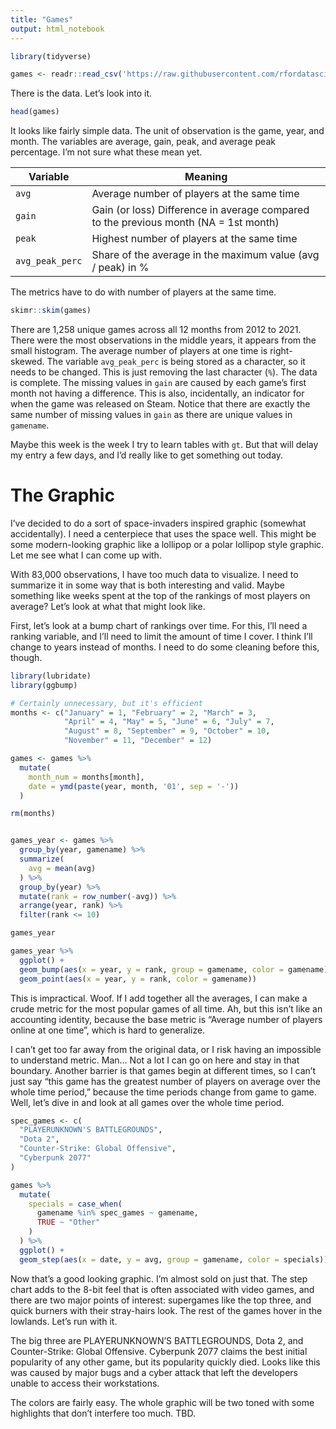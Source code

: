 ```yaml
---
title: "Games"
output: html_notebook
---
```


```r
library(tidyverse)

games <- readr::read_csv('https://raw.githubusercontent.com/rfordatascience/tidytuesday/master/data/2021/2021-03-16/games.csv')
```

There is the data. Let's look into it.

```r
head(games)
```

It looks like fairly simple data. The unit of observation is the game, year, and month. The variables are average, gain, peak, and average peak percentage. I'm not sure what these mean yet.

+------------------------+--------------------------------------------------------------------------------------+
| Variable               | Meaning                                                                              |
+========================+======================================================================================+
| `avg`                  | Average number of players at the same time                                           |
+------------------------+--------------------------------------------------------------------------------------+
| `gain`                 | Gain (or loss) Difference in average compared to the previous month (NA = 1st month) |
+------------------------+--------------------------------------------------------------------------------------+
| `peak`                 | Highest number of players at the same time                                           |
+------------------------+--------------------------------------------------------------------------------------+
| `avg_peak_perc`        | Share of the average in the maximum value (avg / peak) in %                          |
+------------------------+--------------------------------------------------------------------------------------+

The metrics have to do with number of players at the same time.


```r
skimr::skim(games)
```

There are 1,258 unique games across all 12 months from 2012 to 2021. There were the most observations in the middle years, it appears from the small histogram. The average number of players at one time is right-skewed. The variable `avg_peak_perc` is being stored as a character, so it needs to be changed. This is just removing the last character (`%`). The data is complete. The missing values in `gain` are caused by each game's first month not having a difference. This is also, incidentally, an indicator for when the game was released on Steam. Notice that there are exactly the same number of missing values in `gain` as there are unique values in `gamename`. 

Maybe this week is the week I try to learn tables with `gt`. But that will delay my entry a few days, and I'd really like to get something out today. 

# The Graphic
I've decided to do a sort of space-invaders inspired graphic (somewhat accidentally). I need a centerpiece that uses the space well. This might be some modern-looking graphic like a lollipop or a polar lollipop style graphic. Let me see what I can come up with. 

With 83,000 observations, I have too much data to visualize. I need to summarize it in some way that is both interesting and valid. Maybe something like weeks spent at the top of the rankings of most players on average? Let's look at what that might look like. 

First, let's look at a bump chart of rankings over time. For this, I'll need a ranking variable, and I'll need to limit the amount of time I cover. I think I'll change to years instead of months. I need to do some cleaning before this, though. 


```r
library(lubridate)
library(ggbump)

# Certainly unnecessary, but it's efficient
months <- c("January" = 1, "February" = 2, "March" = 3,
            "April" = 4, "May" = 5, "June" = 6, "July" = 7, 
            "August" = 8, "September" = 9, "October" = 10, 
            "November" = 11, "December" = 12)

games <- games %>% 
  mutate(
    month_num = months[month],
    date = ymd(paste(year, month, '01', sep = '-'))
  )

rm(months)


games_year <- games %>% 
  group_by(year, gamename) %>% 
  summarize(
    avg = mean(avg)
  ) %>% 
  group_by(year) %>% 
  mutate(rank = row_number(-avg)) %>% 
  arrange(year, rank) %>% 
  filter(rank <= 10)

games_year

```

```r
games_year %>% 
  ggplot() + 
  geom_bump(aes(x = year, y = rank, group = gamename, color = gamename)) + 
  geom_point(aes(x = year, y = rank, color = gamename))
```


This is impractical. Woof. If I add together all the averages, I can make a crude metric for the most popular games of all time. Ah, but this isn't like an accounting identity, because the base metric is "Average number of players online at one time", which is hard to generalize. 

I can't get too far away from the original data, or I risk having an impossible to understand metric. Man... Not a lot I can go on here and stay in that boundary. Another barrier is that games begin at different times, so I can't just say "this game has the greatest number of players on average over the whole time period," because the time periods change from game to game. Well, let's dive in and look at all games over the whole time period. 

```r
spec_games <- c(
  "PLAYERUNKNOWN'S BATTLEGROUNDS",
  "Dota 2",
  "Counter-Strike: Global Offensive",
  "Cyberpunk 2077"
)

games %>% 
  mutate(
    specials = case_when(
      gamename %in% spec_games ~ gamename,
      TRUE ~ "Other"
    )
  ) %>% 
  ggplot() + 
  geom_step(aes(x = date, y = avg, group = gamename, color = specials))
```

Now that's a good looking graphic. I'm almost sold on just that. The step chart adds to the 8-bit feel that is often associated with video games, and there are two major points of interest: supergames like the top three, and quick burners with their stray-hairs look. The rest of the games hover in the lowlands. Let's run with it. 

The big three are PLAYERUNKNOWN'S BATTLEGROUNDS, Dota 2, and Counter-Strike: Global Offensive. Cyberpunk 2077 claims the best initial popularity of any other game, but its popularity quickly died. Looks like this was caused by major bugs and a cyber attack that left the developers unable to access their workstations. 

The colors are fairly easy. The whole graphic will be two toned with some highlights that don't interfere too much. TBD. 